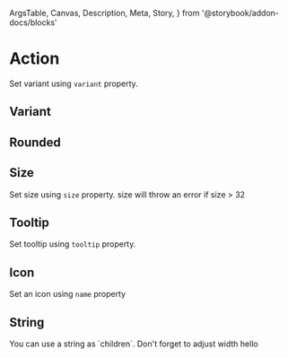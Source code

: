   ArgsTable,
  Canvas,
  Description,
  Meta,
  Story,
} from '@storybook/addon-docs/blocks'

<Meta title="Components/Action" component={Action} />

# Action

<Description>Set variant using `variant` property.</Description>

## Variant

<Canvas>
  <Story name="variant" args={{}}>
    <Action name="lock" variant="link" m={1} />
    <Action name="lock" variant="primary" m={1} />
    <Action name="lock" variant="secondary" m={1} />
    <Action name="lock" variant="secondary-bordered" m={1} />
    <Action name="lock" variant="success" m={1} />
    <Action name="lock" variant="success-bordered" m={1} />
    <Action name="lock" variant="success-soft-bordered" m={1} />
    <Action name="lock" variant="warning" m={1} />
    <Action name="lock" variant="warning-bordered" m={1} />
    <Action name="lock" variant="warning-soft-bordered" m={1} />
  </Story>
</Canvas>

## Rounded

<Canvas>
  <Story name="rounded" args={{}}>
    <Action name="lock" variant="primary" m={1} rounded />
    <Action name="lock" variant="secondary" m={1} rounded />
    <Action name="lock" variant="secondary-bordered" m={1} rounded />
  </Story>
</Canvas>

## Size

<Description>Set size using `size` property.</Description>
<Description>size will throw an error if size > 32 </Description>

<Canvas>
  <Story name="size" args={{}}>
    <Action name="lock" size={10} variant="primary" m={1} />
    <Action name="lock" size={25} variant="warning" m={1} />
    <Action name="lock" size={40} variant="secondary" m={1} />
    <Action name="lock" size={60} variant="secondary" m={1} />
  </Story>
</Canvas>

## Tooltip

<Description>Set tooltip using `tooltip` property.</Description>

<Canvas>
  <Story name="tooltip" args={{}}>
    <Action name="lock" variant="primary" m={1} tooltip="I am locked" />
  </Story>
</Canvas>

## Icon

<Description>Set an icon using `name` property</Description>

<Canvas>
  <Story name="icon" args={{}}>
    <Action name="eye" variant="secondary-bordered" m={1} />
    <Action name="cancel" variant="warning-soft-bordered" m={1} />
  </Story>
</Canvas>

## String

<Description>
  You can use a string as `children`. Don't forget to adjust width
</Description>

<Canvas>
  <Story name="string" args={{}}>
    <Action variant="secondary-bordered" width={72} m={1}>
      hello
    </Action>
  </Story>
</Canvas>

<ArgsTable of={Action} />